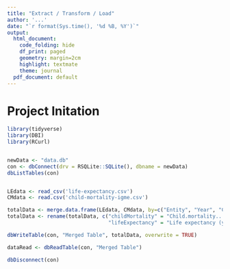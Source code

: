 ```yaml
---
title: "Extract / Transform / Load"
author: '...'
date: "`r format(Sys.time(), '%d %B, %Y')`"
output:
  html_document:
    code_folding: hide
    df_print: paged
    geometry: margin=2cm
    highlight: textmate
    theme: journal
  pdf_document: default
---
```

<style type="text/css">
.main-container {
  max-width: 1200px;
  margin-left: auto;
  margin-right: auto;
}
</style>

# Project Initation

```r
library(tidyverse)
library(DBI)
library(RCurl)


newData <- "data.db"
con <- dbConnect(drv = RSQLite::SQLite(), dbname = newData)
dbListTables(con)


LEdata <- read_csv('life-expectancy.csv')
CMdata <- read.csv('child-mortality-igme.csv')

totalData <- merge.data.frame(LEdata, CMdata, by=c("Entity", "Year", "Code"), all=TRUE)
totalData <- rename(totalData, c("childMortality" = "Child.mortality....",
                                 "lifeExpectancy" = "Life expectancy (years)"))

dbWriteTable(con, "Merged Table", totalData, overwrite = TRUE)

dataRead <- dbReadTable(con, "Merged Table")

dbDisconnect(con)
```
